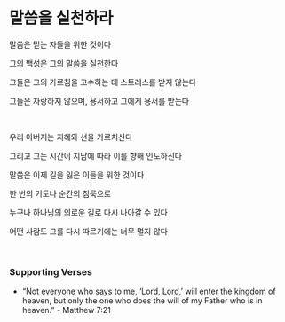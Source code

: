 # 말씀을 실천하라

말씀은 믿는 자들을 위한 것이다

그의 백성은 그의 말씀을 실천한다

그들은 그의 가르침을 고수하는 데 스트레스를 받지 않는다

그들은 자랑하지 않으며, 용서하고 그에게 용서를 받는다

<br />

우리 아버지는 지혜와 선을 가르치신다

그리고 그는 시간이 지남에 따라 이를 향해 인도하신다

말씀은 이제 길을 잃은 이들을 위한 것이다

한 번의 기도나 순간의 침묵으로

누구나 하나님의 의로운 길로 다시 나아갈 수 있다

어떤 사람도 그를 다시 따르기에는 너무 멀지 않다

<br />

### Supporting Verses

- “Not everyone who says to me, ‘Lord, Lord,’ will enter the kingdom of heaven, but only the one who does the will of my Father who is in heaven.” - Matthew 7:21